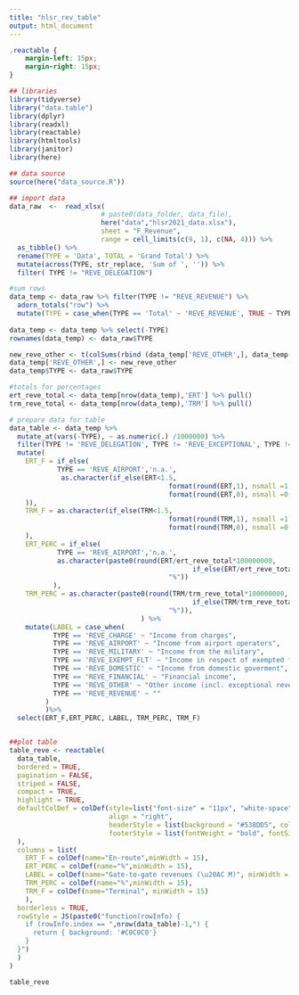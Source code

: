```yaml
---
title: "hlsr_rev_table"
output: html_document
---
```


```css

.reactable {
    margin-left: 15px;
    margin-right: 15px;
}

```


```r
## libraries
library(tidyverse)
library("data.table")
library(dplyr)
library(readxl)
library(reactable)
library(htmltools)
library(janitor)
library(here)
```

```r
## data source
source(here("data_source.R"))

## import data
data_raw  <-  read_xlsx(
                       # paste0(data_folder, data_file),
                       here("data","hlsr2021_data.xlsx"),
                       sheet = "F_Revenue",
                       range = cell_limits(c(9, 1), c(NA, 4))) %>%
  as_tibble() %>% 
  rename(TYPE = 'Data', TOTAL = 'Grand Total') %>% 
  mutate(across(TYPE, str_replace, 'Sum of ', '')) %>% 
  filter( TYPE != "REVE_DELEGATION")

#sum rows
data_temp <- data_raw %>% filter(TYPE != "REVE_REVENUE") %>% 
  adorn_totals("row") %>% 
  mutate(TYPE = case_when(TYPE == 'Total' ~ 'REVE_REVENUE', TRUE ~ TYPE))
  
data_temp <- data_temp %>% select(-TYPE)
rownames(data_temp) <- data_raw$TYPE

new_reve_other <- t(colSums(rbind (data_temp['REVE_OTHER',], data_temp['REVE_EXCEPTIONAL',]), na.rm=TRUE))
data_temp['REVE_OTHER',] <- new_reve_other
data_temp$TYPE <- data_raw$TYPE

#totals for percentages
ert_reve_total <- data_temp[nrow(data_temp),'ERT'] %>% pull()
trm_reve_total <- data_temp[nrow(data_temp),'TRM'] %>% pull()

# prepare data for table
data_table <- data_temp %>% 
  mutate_at(vars(-TYPE), ~ as.numeric(.) /1000000) %>% 
  filter(TYPE != 'REVE_DELEGATION', TYPE != 'REVE_EXCEPTIONAL', TYPE != 'REVE_DELEGATION') %>% 
  mutate(
    ERT_F = if_else(
            TYPE == 'REVE_AIRPORT','n.a.',
             as.character(if_else(ERT<1.5,
                                        format(round(ERT,1), nsmall =1 ,big.mark= " "),
                                        format(round(ERT,0), nsmall =0 ,big.mark= " "))
    )),
    TRM_F = as.character(if_else(TRM<1.5,
                                        format(round(TRM,1), nsmall =1 ,big.mark= " "),
                                        format(round(TRM,0), nsmall =0 ,big.mark= " "))
    ),
    ERT_PERC = if_else(
            TYPE == 'REVE_AIRPORT','n.a.',
            as.character(paste0(round(ERT/ert_reve_total*100000000,
                                              if_else(ERT/ert_reve_total*100000000 <0.5,2,1)),
                                        "%"))
           ),
    TRM_PERC = as.character(paste0(round(TRM/trm_reve_total*100000000,
                                              if_else(TRM/trm_reve_total*100000000 <0.5,2,1)),
                                        "%")),
                                 ) %>% 
    mutate(LABEL = case_when(
           TYPE == 'REVE_CHARGE' ~ "Income from charges",
           TYPE == 'REVE_AIRPORT' ~ "Income from airport operators",
           TYPE == 'REVE_MILITARY' ~ "Income from the military",
           TYPE == 'REVE_EXEMPT_FLT' ~ "Income in respect of exempted flights",
           TYPE == 'REVE_DOMESTIC' ~ "Income from domestic goverment", 
           TYPE == 'REVE_FINANCIAL' ~ "Financial income",
           TYPE == 'REVE_OTHER' ~ "Other income (incl. exceptional revenue item)",
           TYPE == 'REVE_REVENUE' ~ ""
         )
         )%>% 
  select(ERT_F,ERT_PERC, LABEL, TRM_PERC, TRM_F)


##plot table
table_reve <- reactable(
  data_table,
  bordered = TRUE,
  pagination = FALSE,
  striped = FALSE,
  compact = TRUE,
  highlight = TRUE,
  defaultColDef = colDef(style=list("font-size" = "11px", "white-space"= "wrap"),
                         align = "right",
                         headerStyle = list(background = "#538DD5", color = "white", fontSize = "11px", style=list("white-space"= "wrap")),
                         footerStyle = list(fontWeight = "bold", fontSize = "11px", style=list("white-space"= "wrap"))
  ),
  columns = list(
    ERT_F = colDef(name="En-route",minWidth = 15),
    ERT_PERC = colDef(name="%",minWidth = 15),
    LABEL = colDef(name="Gate-to-gate revenues (\u20AC M)", minWidth = 40, align = "center"),
    TRM_PERC = colDef(name="%",minWidth = 15),
    TRM_F = colDef(name="Terminal", minWidth = 15)
    ),
  borderless = TRUE,
  rowStyle = JS(paste0("function(rowInfo) {
    if (rowInfo.index == ",nrow(data_table)-1,") {
      return { background: '#C0C0C0'}
    } 
  }")
  )
)

table_reve
```